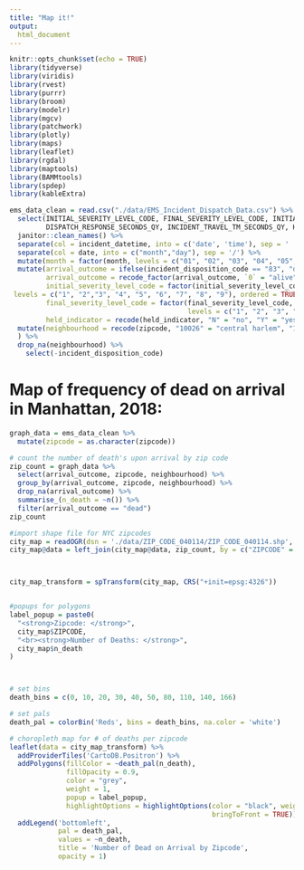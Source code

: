 ```yaml
---
title: "Map it!"
output:
  html_document
---
```


```r
knitr::opts_chunk$set(echo = TRUE)
library(tidyverse)
library(viridis)
library(rvest)
library(purrr)
library(broom)
library(modelr)
library(mgcv)
library(patchwork)
library(plotly)
library(maps)
library(leaflet)
library(rgdal)
library(maptools)
library(BAMMtools)
library(spdep)
library(kableExtra)
```


```r
ems_data_clean = read.csv("./data/EMS_Incident_Dispatch_Data.csv") %>%
  select(INITIAL_SEVERITY_LEVEL_CODE, FINAL_SEVERITY_LEVEL_CODE, INITIAL_CALL_TYPE,
         DISPATCH_RESPONSE_SECONDS_QY, INCIDENT_TRAVEL_TM_SECONDS_QY, HELD_INDICATOR, BOROUGH, ZIPCODE, INCIDENT_DISPOSITION_CODE, INCIDENT_DATETIME) %>% 
  janitor::clean_names() %>% 
  separate(col = incident_datetime, into = c('date', 'time'), sep = ' ') %>% 
  separate(col = date, into = c("month","day"), sep = '/') %>% 
  mutate(month = factor(month, levels = c("01", "02", "03", "04", "05", "06", "07", "08", "09", "10", "11", "12"), labels = c("Jan", "Feb", "Mar", "Apr", "May", "June", "Jul", "Aug", "Sept", "Oct", "Nov", "Dec"), ordered = TRUE)) %>% 
  mutate(arrival_outcome = ifelse(incident_disposition_code == "83", "dead", "alive"),
         arrival_outcome = recode_factor(arrival_outcome, `0` = "alive", `1` = "dead"),
         initial_severity_level_code = factor(initial_severity_level_code, 
 levels = c("1", "2","3", "4", "5", "6", "7", "8", "9"), ordered = TRUE),
         final_severity_level_code = factor(final_severity_level_code, 
                                            levels = c("1", "2", "3", "4", "5", "6", "7", "8"), ordered = TRUE), 
         held_indicator = recode(held_indicator, "N" = "no", "Y" = "yes")) %>%
  mutate(neighbourhood = recode(zipcode, "10026" = "central harlem", "10027" = "central harlem", "10030" = "central harlem", "10037" = "central harlem", "10039" = "central harlem", "10001" = "chelsea and clinton", "10001" = "chelsea and clinton", "10011" = "chelsea and clinton", "10018" = "chelsea and clinton", "10019" = "chelsea and clinton", "10020" = "chelsea and clinton", "10036" = "chelsea and clinton",  "10029" = "east harlem", "10035" = "east harlem", "10010" = "gramercy park and murray hill", "10016" = "gramercy park and murray hill", "10017" = "gramercy park and murray hill", "10022" = "gramercy park and murray hill", "10012" = "greenwich village and soho", "10013" = "greenwich village and soho", "10014" = "greenwich village and soho", "10004" = "lower manhattan", "10005" = "lower manhattan", "10006" = "lower manhattan", "10007" = "lower manhattan", "10038" = "lower manhattan", "10280" = "lower manhattan", "10002" = "lower east side", "10003" = "lower east side", "10009" = "lower east side", "10021" = "upper east side", "10028" = "upper east side", "10044" = "upper east side", "10065" = "upper east side", "10075" = "upper east side", "10128" = "upper east side", "10023" = "upper west side", "10024" = "upper west side", "10025" = "upper west side", "10031" = "inwood and washington heights", "10032" = "inwood and washington heights", "10033" = "inwood and washington heights", "10034" = "inwood and washington heights", "10040" = "inwood and washington heights" )
  ) %>%  
  drop_na(neighbourhood) %>% 
    select(-incident_disposition_code) 
```


# Map of frequency of dead on arrival in Manhattan, 2018: 
```r
graph_data = ems_data_clean %>% 
  mutate(zipcode = as.character(zipcode))

# count the number of death's upon arrival by zip code
zip_count = graph_data %>% 
  select(arrival_outcome, zipcode, neighbourhood) %>%
  group_by(arrival_outcome, zipcode, neighbourhood) %>% 
  drop_na(arrival_outcome) %>% 
  summarise_(n_death = ~n()) %>%
  filter(arrival_outcome == "dead") 
zip_count

#import shape file for NYC zipcodes 
city_map = readOGR(dsn = './data/ZIP_CODE_040114/ZIP_CODE_040114.shp', encoding = "UTF-8")
city_map@data = left_join(city_map@data, zip_count, by = c("ZIPCODE" = "zipcode")) 



city_map_transform = spTransform(city_map, CRS("+init=epsg:4326"))


#popups for polygons
label_popup = paste0(
  "<strong>Zipcode: </strong>",
  city_map$ZIPCODE,
  "<br><strong>Number of Deaths: </strong>",
  city_map$n_death
)



# set bins
death_bins = c(0, 10, 20, 30, 40, 50, 80, 110, 140, 166)

# set pals
death_pal = colorBin('Reds', bins = death_bins, na.color = 'white')

# choropleth map for # of deaths per zipcode
leaflet(data = city_map_transform) %>% 
  addProviderTiles('CartoDB.Positron') %>% 
  addPolygons(fillColor = ~death_pal(n_death),
              fillOpacity = 0.9,
              color = "grey",
              weight = 1,
              popup = label_popup,
              highlightOptions = highlightOptions(color = "black", weight = 2,
                                                  bringToFront = TRUE)) %>% 
  addLegend('bottomleft',
            pal = death_pal,
            values = ~n_death,
            title = 'Number of Dead on Arrival by Zipcode',
            opacity = 1)
```
